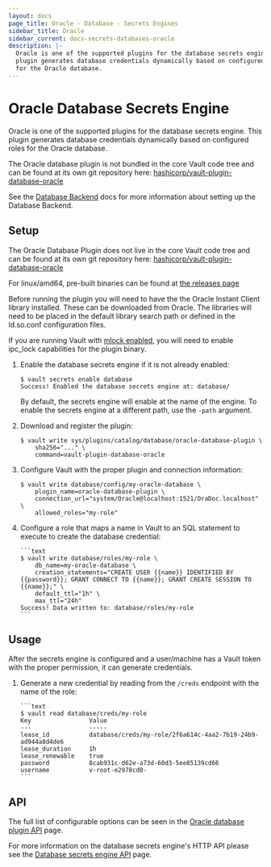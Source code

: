 ```yaml
---
layout: docs
page_title: Oracle - Database - Secrets Engines
sidebar_title: Oracle
sidebar_current: docs-secrets-databases-oracle
description: |-
  Oracle is one of the supported plugins for the database secrets engine. This
  plugin generates database credentials dynamically based on configured roles
  for the Oracle database.
---
```


# Oracle Database Secrets Engine

Oracle is one of the supported plugins for the database secrets engine. This
plugin generates database credentials dynamically based on configured roles for
the Oracle database.

The Oracle database plugin is not bundled in the core Vault code tree and can be
found at its own git repository here:
[hashicorp/vault-plugin-database-oracle](https://github.com/hashicorp/vault-plugin-database-oracle)

See the [Database Backend](/docs/secrets/databases/index.html) docs for more
information about setting up the Database Backend.

## Setup

The Oracle Database Plugin does not live in the core Vault code tree and can be found
at its own git repository here: [hashicorp/vault-plugin-database-oracle](https://github.com/hashicorp/vault-plugin-database-oracle)

For linux/amd64, pre-built binaries can be found at [the releases page](https://releases.hashicorp.com/vault-plugin-database-oracle)

Before running the plugin you will need to have the the Oracle Instant Client
library installed. These can be downloaded from Oracle. The libraries will need to
be placed in the default library search path or defined in the ld.so.conf configuration files.

If you are running Vault with [mlock enabled](/docs/configuration/index.html#disable_mlock),
you will need to enable ipc_lock capabilities for the plugin binary.

1.  Enable the database secrets engine if it is not already enabled:

    ```text
    $ vault secrets enable database
    Success! Enabled the database secrets engine at: database/
    ```

    By default, the secrets engine will enable at the name of the engine. To
    enable the secrets engine at a different path, use the `-path` argument.

1.  Download and register the plugin:

    ```text
    $ vault write sys/plugins/catalog/database/oracle-database-plugin \
        sha256="..." \
        command=vault-plugin-database-oracle
    ```

1.  Configure Vault with the proper plugin and connection information:

    ```text
    $ vault write database/config/my-oracle-database \
        plugin_name=oracle-database-plugin \
        connection_url="system/Oracle@localhost:1521/OraDoc.localhost" \
        allowed_roles="my-role"
    ```

1.  Configure a role that maps a name in Vault to an SQL statement to execute to
    create the database credential:

        ```text
        $ vault write database/roles/my-role \
            db_name=my-oracle-database \
            creation_statements="CREATE USER {{name}} IDENTIFIED BY {{password}}; GRANT CONNECT TO {{name}}; GRANT CREATE SESSION TO {{name}};" \
            default_ttl="1h" \
            max_ttl="24h"
        Success! Data written to: database/roles/my-role
        ```

## Usage

After the secrets engine is configured and a user/machine has a Vault token with
the proper permission, it can generate credentials.

1.  Generate a new credential by reading from the `/creds` endpoint with the name
    of the role:

        ```text
        $ vault read database/creds/my-role
        Key                Value
        ---                -----
        lease_id           database/creds/my-role/2f6a614c-4aa2-7b19-24b9-ad944a8d4de6
        lease_duration     1h
        lease_renewable    true
        password           8cab931c-d62e-a73d-60d3-5ee85139cd66
        username           v-root-e2978cd0-
        ```

## API

The full list of configurable options can be seen in the [Oracle database plugin
API](/api/secret/databases/oracle.html) page.

For more information on the database secrets engine's HTTP API please see the
[Database secrets engine API](/api/secret/databases/index.html) page.
